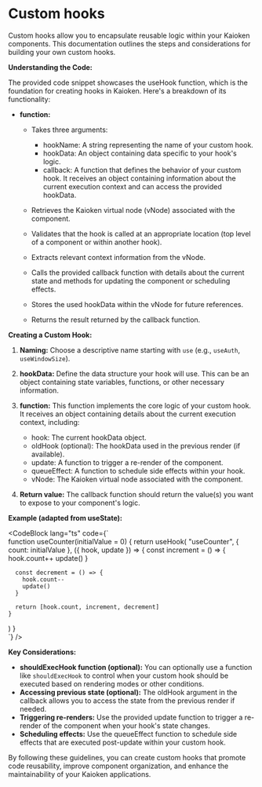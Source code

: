 


# Custom hooks

Custom hooks allow you to encapsulate reusable logic within your Kaioken components. This documentation outlines the steps and considerations for building your own custom hooks.

**Understanding the Code:**

The provided code snippet showcases the <InlineCodeBlock>useHook</InlineCodeBlock> function, which is the foundation for creating hooks in Kaioken. Here's a breakdown of its functionality:

- **<CodePreview data={useHookTypePreview} /> function:**

    - Takes three arguments:

        - <InlineCodeBlock>hookName</InlineCodeBlock>: A string representing the name of your custom hook.
        - <InlineCodeBlock>hookData</InlineCodeBlock>: An object containing data specific to your hook's logic.
        - <InlineCodeBlock>callback</InlineCodeBlock>: A function that defines the behavior of your custom hook. It receives an object containing information about the current execution context and can access the provided <InlineCodeBlock>hookData</InlineCodeBlock>.
 
    - Retrieves the Kaioken virtual node (vNode) associated with the component.
    - Validates that the hook is called at an appropriate location (top level of a component or within another hook).
    - Extracts relevant context information from the vNode.
    - Calls the provided <InlineCodeBlock>callback</InlineCodeBlock> function with details about the current state and methods for updating the component or scheduling effects.
    - Stores the used <InlineCodeBlock>hookData</InlineCodeBlock> within the vNode for future references.
    - Returns the result returned by the <InlineCodeBlock>callback</InlineCodeBlock> function.

**Creating a Custom Hook:**

1. **Naming:** Choose a descriptive name starting with `use` (e.g., `useAuth`, `useWindowSize`).
2. **<InlineCodeBlock>hookData</InlineCodeBlock>:** Define the data structure your hook will use. This can be an object containing state variables, functions, or other necessary information.
3. **<CodePreview data={useHookCallbackTypePreview} /> function:** This function implements the core logic of your custom hook. It receives an object containing details about the current execution context, including:

    - <InlineCodeBlock>hook</InlineCodeBlock>: The current <InlineCodeBlock>hookData</InlineCodeBlock> object.
    - <InlineCodeBlock>oldHook</InlineCodeBlock> (optional): The <InlineCodeBlock>hookData</InlineCodeBlock> used in the previous render (if available).
    - <InlineCodeBlock>update</InlineCodeBlock>: A function to trigger a re-render of the component.
    - <InlineCodeBlock>queueEffect</InlineCodeBlock>: A function to schedule side effects within your hook.
    - <InlineCodeBlock>vNode</InlineCodeBlock>: The Kaioken virtual node associated with the component.

4. **Return value:** The <InlineCodeBlock>callback</InlineCodeBlock> function should return the value(s) you want to expose to your component's logic.

**Example (adapted from <InlineCodeBlock>useState</InlineCodeBlock>):**

<CodeBlock
      lang="ts"
      code={`\
function useCounter(initialValue = 0) {
  return useHook(
    "useCounter",
    { count: initialValue },
    ({ hook, update }) => {
      const increment = () => {
        hook.count++
        update()
      }

      const decrement = () => {
        hook.count--
        update()
      }

      return [hook.count, increment, decrement]
    }
  )
}\
`}
    />


**Key Considerations:**

- **<InlineCodeBlock>shouldExecHook</InlineCodeBlock> function (optional):** You can optionally use a function like `shouldExecHook` to control when your custom hook should be executed based on rendering modes or other conditions.
- **Accessing previous state (optional):** The <InlineCodeBlock>oldHook</InlineCodeBlock> argument in the callback allows you to access the state from the previous render if needed.
- **Triggering re-renders:** Use the provided <InlineCodeBlock>update</InlineCodeBlock> function to trigger a re-render of the component when your hook's state changes.
- **Scheduling effects:** Use the <InlineCodeBlock>queueEffect</InlineCodeBlock> function to schedule side effects that are executed post-update within your custom hook.

By following these guidelines, you can create custom hooks that promote code reusability, improve component organization, and enhance the maintainability of your Kaioken applications.



